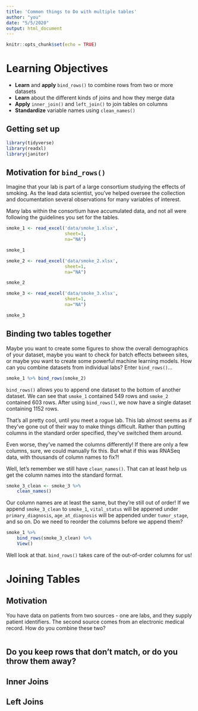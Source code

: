 ```yaml
---
title: 'Common things to Do with multiple tables'
author: "you"
date: "5/5/2020"
output: html_document
---
```


```r
knitr::opts_chunk$set(echo = TRUE)
```

# Learning Objectives

- **Learn** and **apply** `bind_rows()` to combine rows from two or more datasets
- **Learn** about the different kinds of joins and how they merge data
- **Apply** `inner_join()` and `left_join()` to join tables on columns
- **Standardize** variable names using `clean_names()`


## Getting set up

```r
library(tidyverse)
library(readxl)
library(janitor)
```

## Motivation for `bind_rows()`

Imagine that your lab is part of a large consortium studying the effects of smoking. As the lead data scientist, you've helped oversee the collection and documentation several observations for many variables of interest.

Many labs within the consortium have accumulated data, and not all were following the guidelines you set for the tables.

```r
smoke_1 <- read_excel('data/smoke_1.xlsx', 
                      sheet=1, 
                      na="NA")

smoke_1
```

```r
smoke_2 <- read_excel('data/smoke_2.xlsx', 
                      sheet=1, 
                      na="NA")

smoke_2
```

```r
smoke_3 <- read_excel('data/smoke_3.xlsx', 
                      sheet=1, 
                      na="NA")

smoke_3
```

## Binding two tables together

Maybe you want to create some figures to show the overall demographics of your dataset, maybe you want to check for batch effects between sites, or maybe you want to create some powerful machine learning models. How can you combine  datasets from individual labs? Enter `bind_rows()`...

```r
smoke_1 %>% bind_rows(smoke_2)
```


`bind_rows()` allows you to append one dataset to the bottom of another dataset. We can see that `smoke_1` contained 549 rows and `smoke_2` contained 603 rows. After using `bind_rows()`, we now have a single dataset containing 1152 rows.

That's all pretty cool, until you meet a rogue lab. This lab almost seems as if they've gone out of their way to make things difficult. Rather than putting columns in the standard order specified, they've switched them around. 

Even worse, they've named the columns differently! If there are only a few columns, sure, we could manually fix this. But what if this was RNASeq data, with thousands of column names to fix?!

Well, let's remember we still have `clean_names()`. That can at least help us get the column names into the standard format.

```r
smoke_3_clean <- smoke_3 %>%
    clean_names()
```

Our column names are at least the same, but they're still out of order! If we append `smoke_3_clean` to `smoke_1`, `vital_status` will be appened under `primary_diagnosis`, `age_at_diagnosis` will be appended under `tumor_stage`, and so on. Do we need to reorder the columns before we append them?

```r
smoke_1 %>%
    bind_rows(smoke_3_clean) %>%
    View()
```

Well look at that. `bind_rows()` takes care of the out-of-order columns for us!



# Joining Tables

## Motivation

You have data on patients from two sources - one are labs, and they supply patient identifiers. The second source comes from an electronic medical record. How do you combine these two?

```r

```

## Do you keep rows that don't match, or do you throw them away?




## Inner Joins



## Left Joins
